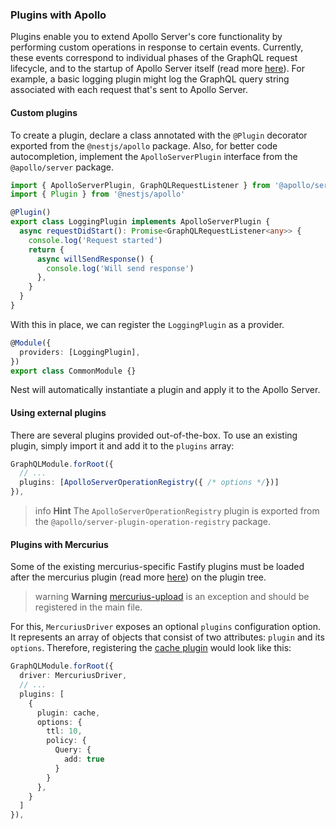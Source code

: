 ### Plugins with Apollo

Plugins enable you to extend Apollo Server's core functionality by performing custom operations in response to certain events. Currently, these events correspond to individual phases of the GraphQL request lifecycle, and to the startup of Apollo Server itself (read more [here](https://www.apollographql.com/docs/apollo-server/integrations/plugins/)). For example, a basic logging plugin might log the GraphQL query string associated with each request that's sent to Apollo Server.

#### Custom plugins

To create a plugin, declare a class annotated with the `@Plugin` decorator exported from the `@nestjs/apollo` package. Also, for better code autocompletion, implement the `ApolloServerPlugin` interface from the `@apollo/server` package.

```ts
import { ApolloServerPlugin, GraphQLRequestListener } from '@apollo/server'
import { Plugin } from '@nestjs/apollo'

@Plugin()
export class LoggingPlugin implements ApolloServerPlugin {
  async requestDidStart(): Promise<GraphQLRequestListener<any>> {
    console.log('Request started')
    return {
      async willSendResponse() {
        console.log('Will send response')
      },
    }
  }
}
```

With this in place, we can register the `LoggingPlugin` as a provider.

```ts
@Module({
  providers: [LoggingPlugin],
})
export class CommonModule {}
```

Nest will automatically instantiate a plugin and apply it to the Apollo Server.

#### Using external plugins

There are several plugins provided out-of-the-box. To use an existing plugin, simply import it and add it to the `plugins` array:

```ts
GraphQLModule.forRoot({
  // ...
  plugins: [ApolloServerOperationRegistry({ /* options */})]
}),
```

> info **Hint** The `ApolloServerOperationRegistry` plugin is exported from the `@apollo/server-plugin-operation-registry` package.

#### Plugins with Mercurius

Some of the existing mercurius-specific Fastify plugins must be loaded after the mercurius plugin (read more [here](https://mercurius.dev/#/docs/plugins)) on the plugin tree.

> warning **Warning** [mercurius-upload](https://github.com/mercurius-js/mercurius-upload) is an exception and should be registered in the main file.

For this, `MercuriusDriver` exposes an optional `plugins` configuration option. It represents an array of objects that consist of two attributes: `plugin` and its `options`. Therefore, registering the [cache plugin](https://github.com/mercurius-js/cache) would look like this:

```ts
GraphQLModule.forRoot({
  driver: MercuriusDriver,
  // ...
  plugins: [
    {
      plugin: cache,
      options: {
        ttl: 10,
        policy: {
          Query: {
            add: true
          }
        }
      },
    }
  ]
}),
```
